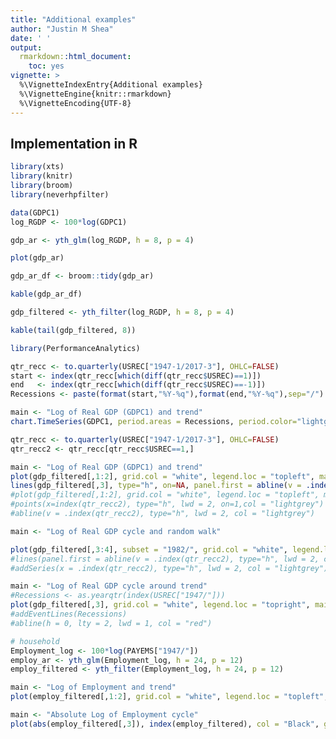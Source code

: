```yaml
---
title: "Additional examples"
author: "Justin M Shea"
date: ' '
output:
  rmarkdown::html_document:
    toc: yes
vignette: >
  %\VignetteIndexEntry{Additional examples}  
  %\VignetteEngine{knitr::rmarkdown}  
  %\VignetteEncoding{UTF-8}
---
```


## Implementation in R

```r
library(xts)
library(knitr)
library(broom)
library(neverhpfilter)
```

```r
data(GDPC1)
log_RGDP <- 100*log(GDPC1)

gdp_ar <- yth_glm(log_RGDP, h = 8, p = 4)

plot(gdp_ar)
```

```r
gdp_ar_df <- broom::tidy(gdp_ar)

kable(gdp_ar_df)
```

```r
gdp_filtered <- yth_filter(log_RGDP, h = 8, p = 4)

kable(tail(gdp_filtered, 8))
```

```r
library(PerformanceAnalytics)

qtr_recc <- to.quarterly(USREC["1947-1/2017-3"], OHLC=FALSE)
start <- index(qtr_recc[which(diff(qtr_recc$USREC)==1)])
end   <- index(qtr_recc[which(diff(qtr_recc$USREC)==-1)])
Recessions <- paste(format(start,"%Y-%q"),format(end,"%Y-%q"),sep="/")

main <- "Log of Real GDP (GDPC1) and trend"
chart.TimeSeries(GDPC1, period.areas = Recessions, period.color="lightgrey", lwd=2)

```




```r
qtr_recc <- to.quarterly(USREC["1947-1/2017-3"], OHLC=FALSE)
qtr_recc2 <- qtr_recc[qtr_recc$USREC==1,]

main <- "Log of Real GDP (GDPC1) and trend"
plot(gdp_filtered[,1:2], grid.col = "white", legend.loc = "topleft", main = main)
lines(gdp_filtered[,3], type="h", on=NA, panel.first = abline(v = .index(qtr_recc2), type="h", lwd = 2, col = "lightgrey"))
#plot(gdp_filtered[,1:2], grid.col = "white", legend.loc = "topleft", main = main)
#points(x=index(qtr_recc2), type="h", lwd = 2, on=1,col = "lightgrey")
#abline(v = .index(qtr_recc2), type="h", lwd = 2, col = "lightgrey")
```

```r
main <- "Log of Real GDP cycle and random walk"

plot(gdp_filtered[,3:4], subset = "1982/", grid.col = "white", legend.loc = "topright", main = main)
#lines(panel.first = abline(v = .index(qtr_recc2), type="h", lwd = 2, col = "lightgrey"))
#addSeries(x = .index(qtr_recc2), type="h", lwd = 2, col = "lightgrey")

```


```r
main <- "Log of Real GDP cycle around trend"
#Recessions <- as.yearqtr(index(USREC["1947/"]))
plot(gdp_filtered[,3], grid.col = "white", legend.loc = "topright", main = main)
#addEventLines(Recessions)
#abline(h = 0, lty = 2, lwd = 1, col = "red")
```

```r
# household
Employment_log <- 100*log(PAYEMS["1947/"])
employ_ar <- yth_glm(Employment_log, h = 24, p = 12)
employ_filtered <- yth_filter(Employment_log, h = 24, p = 12)

main <- "Log of Employment and trend"
plot(employ_filtered[,1:2], grid.col = "white", legend.loc = "topleft", main = main, panels = 'lines(employ_filtered[,3], type="h", on=NA)')
```


```r
main <- "Absolute Log of Employment cycle"
plot(abs(employ_filtered[,3]), index(employ_filtered), col = "Black", grid.col = "white", main = main)
```

